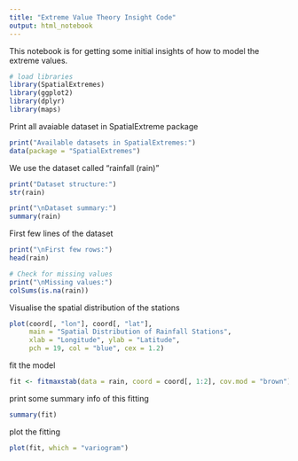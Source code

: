 ```yaml
---
title: "Extreme Value Theory Insight Code"
output: html_notebook
---
```


This notebook is for getting some initial insights of how to model the extreme values.

```r
# load libraries
library(SpatialExtremes)
library(ggplot2)
library(dplyr)
library(maps)
```
Print all avaiable dataset in SpatialExtreme package
```r
print("Available datasets in SpatialExtremes:")
data(package = "SpatialExtremes")

```
We use the dataset called "rainfall (rain)"
```r
print("Dataset structure:")
str(rain)


```
```r
print("\nDataset summary:")
summary(rain)
```
First few lines of the dataset
```r
print("\nFirst few rows:")
head(rain)

```
```r
# Check for missing values
print("\nMissing values:")
colSums(is.na(rain))
```
Visualise the spatial distribution of the stations

```r
plot(coord[, "lon"], coord[, "lat"], 
     main = "Spatial Distribution of Rainfall Stations",
     xlab = "Longitude", ylab = "Latitude",
     pch = 19, col = "blue", cex = 1.2)

```
fit the model
```r
fit <- fitmaxstab(data = rain, coord = coord[, 1:2], cov.mod = "brown")
```

print some summary info of this fitting
```r
summary(fit)

```
plot the fitting
```r
plot(fit, which = "variogram")

```




